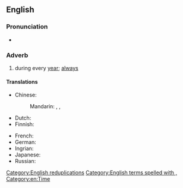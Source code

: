 ==English==

===Pronunciation===
* {{audio|en|En-au-year in, year out.ogg|Audio (AU)}}

===Adverb===
{{en-adv|-}}

# {{lb|en|idiomatic}} during every [[year]]; [[always]]

====Translations====
{{trans-top|during every year}}
* Chinese:
*: Mandarin: {{t+|cmn|年復一年|sc=Hani}}, {{t+|cmn|年复一年|tr=niánfùyīnián|sc=Hani}}, {{t+|cmn|年年|tr=niánnián|sc=Hani}}
* Dutch: {{t+|nl|jaar in jaar uit}}
* Finnish: {{t|fi|vuodesta toiseen}}
{{trans-mid}}
* French: {{t+|fr|bon an mal an}}
* German: {{t+|de|jahraus, jahrein}}
* Ingrian: {{t|izh|vooz-vuuvvelt}}
* Japanese: {{t|ja|歳歳年年|tr=さいさいねんねん, saisai-nennen}}
* Russian: {{t|ru|из го́да в год}}
{{trans-bottom}}

[[Category:English reduplications]]
[[Category:English terms spelled with ,]]
[[Category:en:Time]]